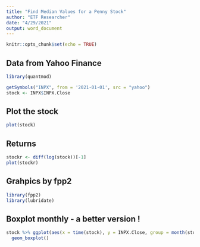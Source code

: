 ```yaml
---
title: "Find Median Values for a Penny Stock"
author: "ETF Researcher"
date: "4/29/2021"
output: word_document
---
```


```r
knitr::opts_chunk$set(echo = TRUE)
```

## Data from Yahoo Finance
```r
library(quantmod)
```
```r
getSymbols("INPX", from = '2021-01-01', src = "yahoo")
stock <- INPX$INPX.Close
```
## Plot the stock
```r
plot(stock)
```
## Returns
```r
stockr <- diff(log(stock))[-1]
plot(stockr)
```

## Grahpics by fpp2
```r
library(fpp2)
library(lubridate)
```
## Boxplot monthly - a better version !
```r
stock %>% ggplot(aes(x = time(stock), y = INPX.Close, group = month(stock))) +
  geom_boxplot()
```

